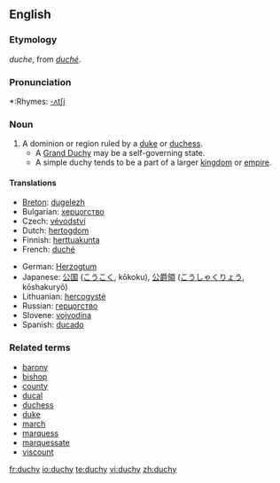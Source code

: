 ==English==
===Etymology===
{{ME.}} ''duche'', from {{AF.}} ''[[duché]]''.

===Pronunciation===
*:Rhymes: [[Rhymes:English:-ʌtʃi|-ʌtʃi]]

===Noun===
{{wikipedia}}
{{en-noun|duchies}}

# A dominion or region ruled by a [[duke]] or [[duchess]].
#*A [[Grand Duchy]] may be a self-governing state.
#*A simple duchy tends to be a part of a larger [[kingdom]] or [[empire]].

====Translations====
{{top}}
*[[Breton]]: [[dugelezh]] {{f}}
*Bulgarian: [[херцогство]] {{n}}
* Czech: [[vévodství]] {{n}}
*Dutch: [[hertogdom]] {{n}}
*Finnish: [[herttuakunta]]
*French: [[duché]] {{m}}
{{mid}}
*German: [[Herzogtum]] {{n}}
*Japanese: [[公国]] ([[こうこく]], kōkoku), [[公爵領]] ([[こうしゃくりょう]], kōshakuryō)
*Lithuanian: [[hercogystė]] {{f}}
*Russian: [[герцогство]]
*Slovene: [[vojvodina]] {{f}}
*Spanish: [[ducado]] {{m}}
{{bottom}}

===Related terms===
*[[barony]]
*[[bishop]]
*[[county]]
*[[ducal]]
*[[duchess]]
*[[duke]]
*[[march]]
*[[marquess]]
*[[marquessate]]
*[[viscount]]

[[fr:duchy]]
[[io:duchy]]
[[te:duchy]]
[[vi:duchy]]
[[zh:duchy]]